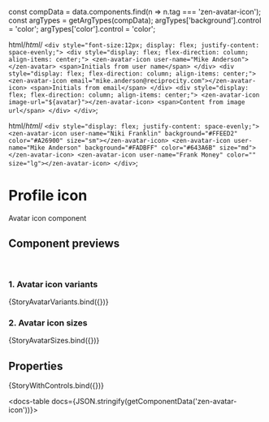 const compData = data.components.find(n => n.tag === 'zen-avatar-icon');
const argTypes = getArgTypes(compData);
argTypes['background'].control = 'color';
argTypes['color'].control = 'color';

<Meta title="Icons/Avatar Icon" component="zen-avatar-icon" argTypes={argTypes} />


  html/*html*/ `
    <div style="font-size:12px; display: flex; justify-content: space-evenly;">
      <div style="display: flex; flex-direction: column; align-items: center;">
        <zen-avatar-icon user-name="Mike Anderson"></zen-avatar>
        <span>Initials from user name</span>
      </div>
      <div style="display: flex; flex-direction: column; align-items: center;">
        <zen-avatar-icon email="mike.anderson@reciprocity.com"></zen-avatar-icon>
        <span>Initials from email</span>
      </div>
      <div style="display: flex; flex-direction: column; align-items: center;">
        <zen-avatar-icon image-url="${avatar}"></zen-avatar-icon>
        <span>Content from image url</span>
      </div>
    </div>
  `;

  html/*html*/ `
    <div style="display: flex; justify-content: space-evenly;">
      <zen-avatar-icon user-name="Niki Franklin" background="#FFEED2" color="#A26900" size="sm"></zen-avatar-icon>
      <zen-avatar-icon user-name="Mike Anderson" background="#FADBFF" color="#643A6B" size="md"></zen-avatar-icon>
      <zen-avatar-icon user-name="Frank Money" color="" size="lg"></zen-avatar-icon>
    </div>
  `;

# Profile icon

Avatar icon component

## Component previews

<br />

### 1. Avatar icon variants

<Canvas>
  <Story name="StoryAvatarVariants">{StoryAvatarVariants.bind({})}</Story>
</Canvas>

### 2. Avatar icon sizes

<Canvas>
  <Story name="StoryAvatarSizes">{StoryAvatarSizes.bind({})}</Story>
</Canvas>

## Properties

<Canvas>
  <Story
    name="default"
    args={{
      ...getDefaultArgs(argTypes),
      userName: 'Mike Anderson',
    }}
  >
    {StoryWithControls.bind({})}
  </Story>
</Canvas>

<ArgsTable story="default" />

<docs-table docs={JSON.stringify(getComponentData('zen-avatar-icon'))}></docs-table>
